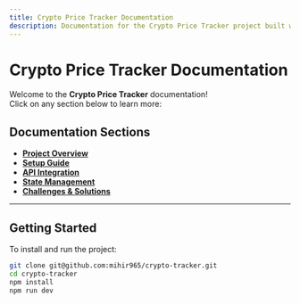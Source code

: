 ```yaml
---
title: Crypto Price Tracker Documentation
description: Documentation for the Crypto Price Tracker project built with Next.js, React Query, and Tailwind CSS.
---
```


# Crypto Price Tracker Documentation

Welcome to the **Crypto Price Tracker** documentation!  
Click on any section below to learn more:

## Documentation Sections

- [**Project Overview**](./docs/project-overview)
- [**Setup Guide**](./docs/setup-guide)
- [**API Integration**](./docs/api-integration)
- [**State Management**](./docs/state-management)
- [**Challenges & Solutions**](./docs/challenges)

---

## Getting Started

To install and run the project:

```sh
git clone git@github.com:mihir965/crypto-tracker.git
cd crypto-tracker
npm install
npm run dev
```
